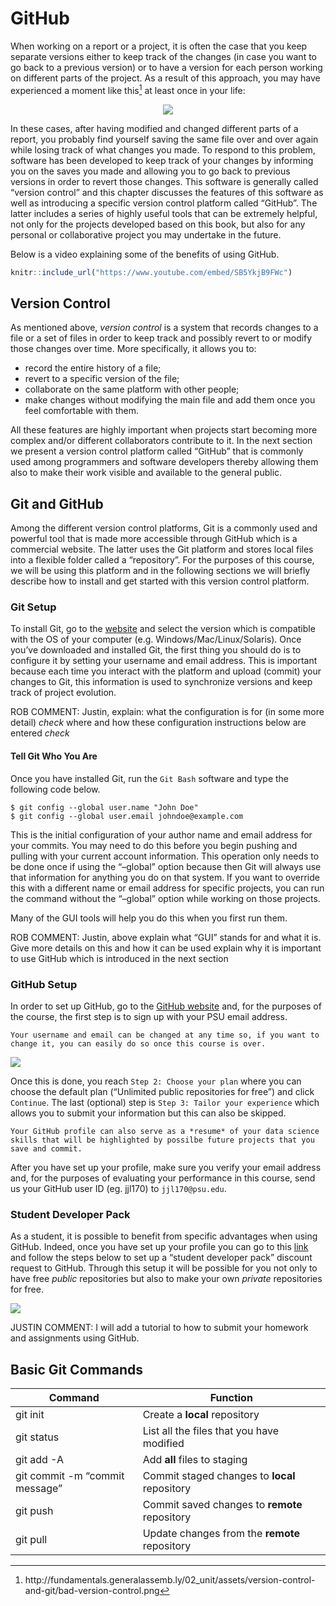 # GitHub 

When working on a report or a project, it is often the case that you keep separate versions either to keep track of the changes (in case you want to go back to a previous version) or to have a version for each person working on different parts of the project. As a result of this approach, you may have experienced a moment like this[^1] at least once in your life: 

<center>
![](../images/bad-version-control.png)
</center>

In these cases, after having modified and changed different parts of a report, you probably find yourself saving the same file over and over again while losing track of what changes you made. To respond to this problem, software has been developed to keep track of your changes by informing you on the saves you made and allowing you to go back to previous versions in order to revert those changes. This software is generally called "version control" and this chapter discusses the features of this software as well as introducing a specific version control platform called "GitHub". The latter includes a series of highly useful tools that can be extremely helpful, not only for the projects developed based on this book, but also for any personal or collaborative project you may undertake in the future. 

Below is a video explaining some of the benefits of using GitHub. 

```r
knitr::include_url("https://www.youtube.com/embed/SB5YkjB9FWc")
```


## Version Control 

As mentioned above, *version control* is a system that records changes to a file or a set of files in order to keep track and possibly revert to or modify those changes over time. More specifically, it allows you to: 

- record the entire history of a file;
- revert to a specific version of the file;
- collaborate on the same platform with other people;
- make changes without modifying the main file and add them once you feel comfortable with them. 

All these features are highly important when projects start becoming more complex and/or different collaborators contribute to it. In the next section we present a version control platform called "GitHub" that is commonly used among programmers and software developers thereby allowing them also to make their work visible and available to the general public. 

## Git and GitHub

Among the different version control platforms, Git is a commonly used and powerful tool that is made more accessible through GitHub which is a commercial website. The latter uses the Git platform and stores local files into a flexible folder called a "repository". For the purposes of this course, we will be using this platform and in the following sections we will briefly describe how to install and get started with this version control platform.


### Git Setup 

To install Git, go to the [website](https://git-scm.com/downloads) and select the version which is compatible with the OS of your computer (e.g. Windows/Mac/Linux/Solaris). Once you've downloaded and installed Git, the first thing you should do is to configure it by setting your username and email address. This is important because each time you interact with the platform and upload (commit) your changes to Git, this information is used to synchronize versions and keep track of project evolution. 

ROB COMMENT: Justin, explain:
what the configuration is for (in some more detail) *check* 
where and how these configuration instructions below are entered *check* 

#### Tell Git Who You Are

Once you have installed Git, run the `Git Bash` software and type the following code below. 

```
$ git config --global user.name "John Doe"
$ git config --global user.email johndoe@example.com
```

This is the initial configuration of your author name and email address for your commits. You may need to do this before you begin pushing and pulling with your current account information. This operation only needs to be done once if using the "--global" option because then Git will always use that information for anything you do on that system. If you want to override this with a different name or email address for specific projects, you can run the command without the "--global" option while working on those projects.

Many of the GUI tools will help you do this when you first run them.

ROB COMMENT: Justin, 
above explain what "GUI" stands for and what it is. Give more details on this and how it can be used
explain why it is important to use GitHub which is introduced in the next section


### GitHub Setup 

In order to set up GitHub, go to the [GitHub website](https://github.com/) and, for the purposes of the course, the first step is to sign up with your PSU email address.

```block2
Your username and email can be changed at any time so, if you want to change it, you can easily do so once this course is over.
```

![](../images/github_page.png)

Once this is done, you reach `Step 2: Choose your plan` where you can choose the default plan ("Unlimited public repositories for free") and click `Continue`. The last (optional) step is `Step 3: Tailor your experience` which allows you to submit your information but this can also be skipped. 

```block2
Your GitHub profile can also serve as a *resume* of your data science skills that will be highlighted by possilbe future projects that you save and commit.
```

After you have set up your profile, make sure you verify your email address and, for the purposes of evaluating your performance in this course, send us your GitHub user ID (eg. jjl170) to `jjl170@psu.edu`. 

### Student Developer Pack

As a student, it is possible to benefit from specific advantages when using GitHub. Indeed, once you have set up your profile you can go to this [link](https://education.github.com/discount_requests/new) and follow the steps below to set up a "student developer pack" discount request to GitHub. Through this setup it will be possible for you not only to have free *public* repositories but also to make your own *private* repositories for free. 

![](../images/developer_pack.png)

JUSTIN COMMENT: I will add a tutorial to how to submit your homework and assignments using GitHub. 


[^1]: http://fundamentals.generalassemb.ly/02_unit/assets/version-control-and-git/bad-version-control.png


## Basic Git Commands 



| Command                        | Function                                      |
|--------------------------------|-----------------------------------------------|
| git init                       | Create a **local** repository                 |
| git status                     | List all the files that you have modified     |
| git add -A                     | Add **all** files to staging                  |
| git commit -m "commit message" | Commit staged changes to **local** repository |
| git push                       | Commit saved changes to **remote** repository |
| git pull                       | Update changes from the **remote** repository |



